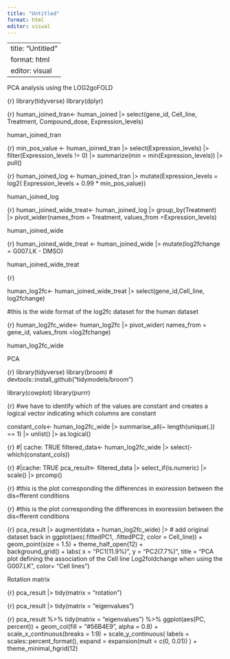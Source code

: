 ```yaml
---
title: "Untitled"
format: html
editor: visual
---
```


---
title: "Untitled"
format: html
editor: visual
---

PCA analysis using the LOG2goFOLD

{r} library(tidyverse) library(dplyr)

{r} human_joined_tran\<- human_joined \|\> select(gene_id, Cell_line, Treatment, Compound_dose, Expression_levels)

human_joined_tran

{r} min_pos_value \<- human_joined_tran \|\> select(Expression_levels) \|\> filter(Expression_levels != 0) \|\> summarize(min = min(Expression_levels)) \|\> pull()

{r} human_joined_log \<- human_joined_tran \|\> mutate(Expression_levels = log2( Expression_levels + 0.99 \* min_pos_value))

human_joined_log

{r} human_joined_wide_treat\<- human_joined_log \|\> group_by(Treatment) \|\> pivot_wider(names_from = Treatment, values_from =Expression_levels)

human_joined_wide

{r} human_joined_wide_treat \<- human_joined_wide \|\> mutate(log2fchange = G007.LK - DMSO)

human_joined_wide_treat

{r}

human_log2fc\<- human_joined_wide_treat \|\> select(gene_id,Cell_line, log2fchange)

#this is the wide format of the log2fc dataset for the human dataset

{r} human_log2fc_wide\<- human_log2fc \|\> pivot_wider( names_from = gene_id, values_from =log2fchange)

human_log2fc_wide

PCA

{r} library(tidyverse) library(broom) \# devtools::install_github("tidymodels/broom")

library(cowplot) library(purrr)

{r} #we have to identify which of the values are constant and creates a logical vector indicating which columns are constant

constant_cols\<- human_log2fc_wide \|\> summarise_all(\~ length(unique(.)) == 1) \|\> unlist() \|\> as.logical()

{r} #\| cache: TRUE filtered_data\<- human_log2fc_wide \|\> select(-which(constant_cols))

{r} #\|cache: TRUE pca_result\<- filtered_data \|\> select_if(is.numeric) \|\> scale() \|\> prcomp()

{r} #this is the plot corresponding the differences in exoression between the dis=fferent conditions

{r} #this is the plot corresponding the differences in exoression between the dis=fferent conditions

{r} pca_result \|\> augment(data = human_log2fc_wide) \|\> \# add original dataset back in ggplot(aes(.fittedPC1, .fittedPC2, color = Cell_line)) + geom_point(size = 1.5) + theme_half_open(12) +\
background_grid() + labs( x = "PC1(11.9%)", y = "PC2(7.7%)", title = "PCA plot defining the association of the Cell line Log2foldchange when using the G007.LK", color= "Cell lines")

Rotation matrix

{r} pca_result \|\> tidy(matrix = "rotation")

{r} pca_result \|\> tidy(matrix = "eigenvalues")

{r} pca_result %\>% tidy(matrix = "eigenvalues") %\>% ggplot(aes(PC, percent)) + geom_col(fill = "#56B4E9", alpha = 0.8) + scale_x_continuous(breaks = 1:9) + scale_y_continuous( labels = scales::percent_format(), expand = expansion(mult = c(0, 0.01)) ) + theme_minimal_hgrid(12)
